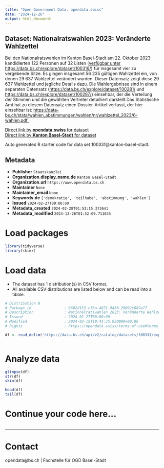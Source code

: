 ```yaml
---
title: "Open Government Data, opendata.swiss"
date: "2024-12-26"
output: html_document
---
```


## Dataset: Nationalratswahlen 2023: Veränderte Wahlzettel

Bei den Nationalratswahlen im Kanton Basel-Stadt am 22. Oktober 2023 kandidierten 122 Personen auf 32 Listen ([verfügbar unter https://data.bs.ch/explore/dataset/100316/](https://data.bs.ch/explore/dataset/100316/)) für insgesamt vier zu vergebende Sitze. Es gingen insgesamt 56 235 gültigen Wahlzettel ein, von denen 29 637 Wahlzettel verändert wurden. Dieser Datensatz zeigt diese 29 637 Wahlzettel und jegliche Details dazu. Die Wahlergebnisse sind in einem separaten Datensatz ([https://data.bs.ch/explore/dataset/100281/](https://data.bs.ch/explore/dataset/100281/)[](https://data.bs.ch/explore/dataset/100281//) und [https://data.bs.ch/explore/dataset/100297/](https://data.bs.ch/explore/dataset/100297/)) einsehbar, der die Verteilung der Stimmen und die gewählten Vertreter detailliert darstellt.Das Statistische Amt hat zu diesem Datensatz einen Dossier-Artikel verfasst, der hier einsehbar ist: [https://data-bs.ch/stata/wahlen_abstimmungen/wahlen/nr/wahlzettel_2023/6-wahlen.pdf ](https://data-bs.ch/stata/wahlen_abstimmungen/wahlen/nr/wahlzettel_2023/6-wahlen.pdf)

[Direct link by **opendata.swiss** for dataset](https://opendata.swiss/de/dataset/nationalratswahlen-2023-veranderte-wahlzettel)<br>
[Direct link by **Kanton Basel-Stadt** for dataset](https://data.bs.ch/explore/dataset/100331/)

Auto generated R starter code for data set 100331@kanton-basel-stadt.

## Metadata

- **Publisher** `Staatskanzlei`
- **Organization.display_name.de** `Kanton Basel-Stadt`
- **Organization.url** `https://www.opendata.bs.ch`
- **Maintainer** `None`
- **Maintainer_email** `None`
- **Keywords.de** `['demokratie', 'teilhabe', 'abstimmung', 'wahlen']`
- **Issued** `2024-02-27T00:00:00`
- **Metadata_created** `2024-02-28T01:53:15.373641`
- **Metadata_modified** `2024-12-26T01:52:09.711035`


# Load packages

```r

library(tidyverse)
library(skimr)

```

# Load data

-   The dataset has 1 distribution(s) in CSV format.
-   All available CSV distributions are listed below and can be read into a tibble.

```r

# Distribution 0
# Package_id               : 9602d153-cf3a-4071-9430-29092c889a77
# Description              : Nationalratswahlen 2023: Veränderte Wahlzettel (csv)
# Issued                   : 2024-02-27T00:00:00
# Modified                 : 2024-02-15T10:41:35.930000+00:00
# Rights                   : https://opendata.swiss/terms-of-use#terms_by

df <- read_delim('https://data.bs.ch/api/v2/catalog/datasets/100331/exports/csv?use_labels=true')



```

# Analyze data

```r

glimpse(df)
str(df)
skim(df)

head(df)
tail(df)

```

# Continue your code here...

```r

```

------------------------------------------------------------------------

# Contact

opendata@bs.ch | Fachstelle für OGD Basel-Stadt
